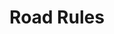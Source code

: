 ---
title: 'Road Rules'
description: 'Discover the specific steps for driving like a pro'
icon: 'traffic-light'
sidebarTitle: "Road rules"
---